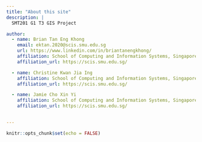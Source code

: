 ```yaml
---
title: "About this site"
description: |
  SMT201 G1 T3 GIS Project

author:
  - name: Brian Tan Eng Khong
    email: ektan.2020@scis.smu.edu.sg
    url: https://www.linkedin.com/in/briantanengkhong/
    affiliation: School of Computing and Information Systems, Singapore Management University
    affiliation_url: https://scis.smu.edu.sg/

  - name: Christine Kwan Jia Ing
    affiliation: School of Computing and Information Systems, Singapore Management University
    affiliation_url: https://scis.smu.edu.sg/

  - name: Jamie Cho Xin Yi
    affiliation: School of Computing and Information Systems, Singapore Management University
    affiliation_url: https://scis.smu.edu.sg/  

            
---
```


```r
knitr::opts_chunk$set(echo = FALSE)
```

